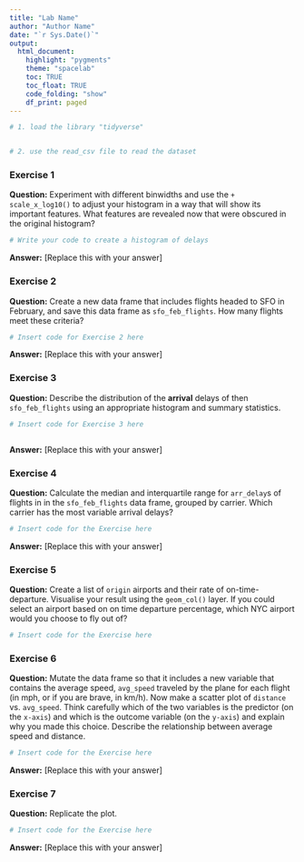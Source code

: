 ```yaml
---
title: "Lab Name"
author: "Author Name"
date: "`r Sys.Date()`"
output: 
  html_document:
    highlight: "pygments"
    theme: "spacelab"
    toc: TRUE
    toc_float: TRUE
    code_folding: "show"
    df_print: paged
---
```


```r
# 1. load the library "tidyverse"


# 2. use the read_csv file to read the dataset


```

### Exercise 1

**Question:**  Experiment with different binwidths and use the `+ scale_x_log10()` to adjust your histogram in a way that will show its important features. What features are revealed now that were obscured in the original histogram?

```r
# Write your code to create a histogram of delays

```

**Answer:** [Replace this with your answer]




### Exercise 2

**Question:**  Create a new data frame that includes flights headed to SFO in February, and save this data frame as `sfo_feb_flights`.
How many flights meet these criteria?


```r
# Insert code for Exercise 2 here


```

**Answer:** [Replace this with your answer]




### Exercise 3

**Question:** Describe the distribution of the **arrival** delays of then `sfo_feb_flights` using an appropriate histogram and summary statistics.

```r
# Insert code for Exercise 3 here



```

**Answer:** [Replace this with your answer]




### Exercise 4

**Question:** Calculate the median and interquartile range for `arr_delay`s of flights in in the `sfo_feb_flights` data frame, grouped by carrier. Which carrier has the most variable arrival delays?

```r
# Insert code for the Exercise here


```


**Answer:** [Replace this with your answer]





### Exercise 5

**Question:** Create a list of `origin` airports and their rate of on-time-departure. Visualise your result using the `geom_col()` layer. If you could select an airport based on on time departure percentage, which NYC airport would you choose to fly out of?


```r
# Insert code for the Exercise here


```



### Exercise 6

**Question:** Mutate the data frame so that it includes a new variable that contains the average speed, `avg_speed` traveled by the plane for each flight (in mph, or if you are brave, in km/h). Now make a scatter plot of `distance` vs. `avg_speed`. 
    Think carefully which of the two variables is the predictor (on the `x-axis`) and which is the outcome variable (on the `y-axis`) and explain why you made this choice. Describe the relationship between average speed and distance.

```r
# Insert code for the Exercise here


```

**Answer:** [Replace this with your answer]


### Exercise 7

**Question:** Replicate the plot.

```r
# Insert code for the Exercise here


```

**Answer:** [Replace this with your answer]

